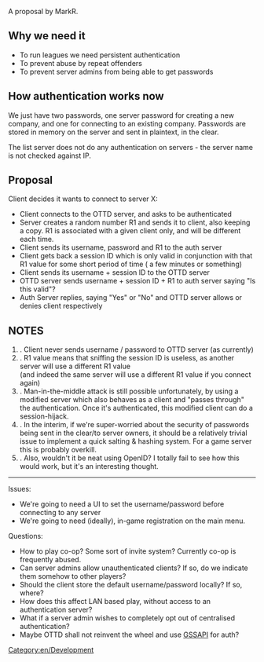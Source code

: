{{en/Suggestions}}

A proposal by MarkR.

== Why we need it ==

* To run leagues we need persistent authentication
* To prevent abuse by repeat offenders
* To prevent server admins from being able to get passwords

== How authentication works now ==

We just have two passwords, one server password for creating a new company, and one for connecting to an existing company. Passwords are stored in memory on the server and sent in plaintext, in the clear.

The list server does not do any authentication on servers - the server name is not checked against IP.

== Proposal == 

Client decides it wants to connect to server X:

* Client connects to the OTTD server, and asks to be authenticated
* Server creates a random number R1 and sends it to client, also keeping a copy. R1 is associated with a given client only, and will be different each time.
* Client sends its username, password and R1 to the auth server
* Client gets back a session ID which is only valid in conjunction with that R1 value for some short period of time ( a few minutes or something)
* Client sends its username + session ID to the OTTD server
* OTTD server sends username + session ID + R1 to auth server saying "Is this valid"?
* Auth Server replies, saying "Yes" or "No" and OTTD server allows or denies client respectively

== NOTES ==

#. Client never sends username / password to OTTD server (as currently)
#. R1 value means that sniffing the session ID is useless, as another server will use a different R1 value<BR>(and indeed the same server will use a different R1 value if you connect again)
#. Man-in-the-middle attack is still possible unfortunately, by using a modified server which also behaves as a client and "passes through" the authentication. Once it's authenticated, this modified client can do a session-hijack.
#. In the interim, if we're super-worried about the security of passwords being sent in the clear/to server owners, it should be a relatively trivial issue to implement a quick salting & hashing system. For a game server this is probably overkill.
#. Also, wouldn't it be neat using OpenID? I totally fail to see how this would work, but it's an interesting thought.

----

Issues:
* We're going to need a UI to set the username/password before connecting to any server
* We're going to need (ideally), in-game registration on the main menu.

Questions:
* How to play co-op? Some sort of invite system? Currently co-op is frequently abused.
* Can server admins allow unauthenticated clients? If so, do we indicate them somehow to other players?
* Should the client store the default username/password locally? If so, where?
* How does this affect LAN based play, without access to an authentication server?
* What if a server admin wishes to completely opt out of centralised authentication?
* Maybe OTTD shall not reinvent the wheel and use [http://www.faqs.org/faqs/kerberos-faq/general/section-84.html GSSAPI] for auth?

[[Category:en/Development]]